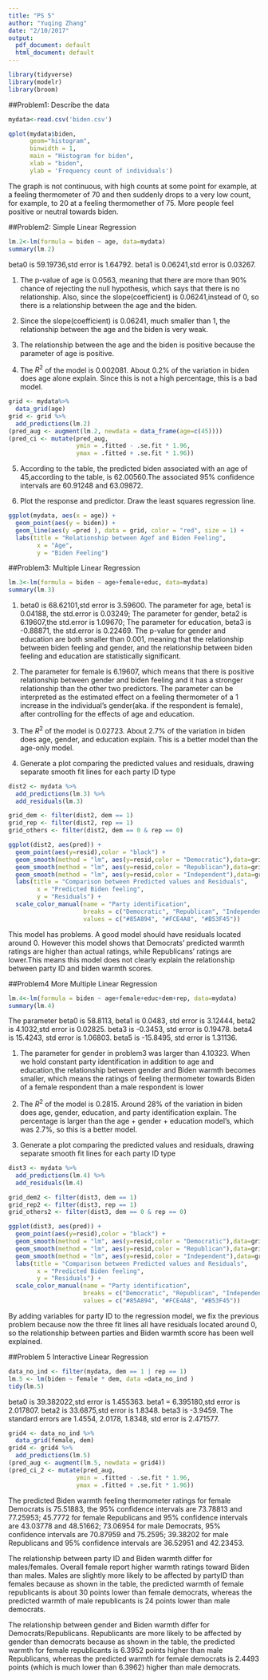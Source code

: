 ```yaml
---
title: "PS 5"
author: "Yuqing Zhang"
date: "2/10/2017"
output:
  pdf_document: default
  html_document: default
---
```


```r
library(tidyverse)
library(modelr)
library(broom)
```

##Problem1: Describe the data
```r
mydata<-read.csv('biden.csv')
```

```r

qplot(mydata$biden,
      geom="histogram",
      binwidth = 1,  
      main = "Histogram for biden", 
      xlab = "biden",
      ylab = 'Frequency count of individuals')
```

The graph is not continuous, with high counts at some point for example, at a feeling thermometer of 70 and then suddenly drops to a very low count, for example, to 20 at a feeling thermomether of 75. More people feel positive or neutral towards biden. 

##Problem2: Simple Linear Regression
```r
lm.2<-lm(formula = biden ~ age, data=mydata)
summary(lm.2)
```

beta0 is 59.19736,std error is 1.64792. beta1 is 0.06241,std error is 0.03267. 

1. The p-value of age is 0.0563, meaning that there are more than 90% chance of rejecting the null hypothesis, which says that there is no relationship. Also, since the slope(coefficient) is 0.06241,instead of 0, so there is a relationship between the age and the biden.

2.  Since the slope(coefficient) is 0.06241, much smaller than 1, the relationship between the age and the biden is very weak.

3. The relationship between the age and the biden is positive because the parameter of age is positive. 

4. The $R^2$ of the model is 0.002081. About 0.2% of the variation in biden does age alone explain. Since this is not a high percentage, this is a bad model.

```r
grid <- mydata%>% 
  data_grid(age) 
grid <- grid %>% 
  add_predictions(lm.2) 
(pred_aug <- augment(lm.2, newdata = data_frame(age=c(45))))
(pred_ci <- mutate(pred_aug,
                   ymin = .fitted - .se.fit * 1.96,
                   ymax = .fitted + .se.fit * 1.96))
```

5. According to the table, the predicted biden associated with an age of 45,according to the table, is 62.00560.The associated 95% confidence intervals are 60.91248 and 63.09872.

6. Plot the response and predictor. Draw the least squares regression line.

```r

ggplot(mydata, aes(x = age)) +
  geom_point(aes(y = biden)) +
  geom_line(aes(y =pred ), data = grid, color = "red", size = 1) +
  labs(title = "Relationship between Agef and Biden Feeling",
        x = "Age",
        y = "Biden Feeling")  
```

##Problem3: Multiple Linear Regression
```r
lm.3<-lm(formula = biden ~ age+female+educ, data=mydata)
summary(lm.3)
```

1. beta0 is 68.62101,std error is 3.59600. The parameter for age, beta1 is 0.04188, the std.error is 0.03249; The parameter for gender, beta2 is 6.19607,the std.error is 1.09670; The parameter for education, beta3 is -0.88871, the std.error is 0.22469. 
The p-value for gender and education are both smaller than 0.001, meaning that the relationship between biden feeling and gender, and the relationship between biden feeling and education are statistically significant. 

2. The parameter for female is 6.19607, which means that there is positive relationship between gender and biden feeling and it has a stronger relationship than the other two predictors. The parameter can be interpreted as the estimated effect on a feeling thermometer of a 1 increase in the individual’s gender(aka. if the respondent is female), after controlling for the effects of age and education.

3. The $R^2$ of the model is 0.02723. About 2.7% of the variation in biden does age, gender, and education explain. This is a better model than the age-only model.

4. Generate a plot comparing the predicted values and residuals, drawing separate smooth fit lines for each party ID type

```r
dist2 <- mydata %>%
  add_predictions(lm.3) %>%
  add_residuals(lm.3)

grid_dem <- filter(dist2, dem == 1)
grid_rep <- filter(dist2, rep == 1)
grid_others <- filter(dist2, dem == 0 & rep == 0)

ggplot(dist2, aes(pred)) + 
  geom_point(aes(y=resid),color = "black") +
  geom_smooth(method = "lm", aes(y=resid,color = "Democratic"),data=grid_dem) +
  geom_smooth(method = "lm", aes(y=resid,color = "Republican"),data=grid_rep) +
  geom_smooth(method = "lm", aes(y=resid,color = "Independent"),data=grid_others) +
  labs(title = "Comparison between Predicted values and Residuals",
        x = "Predicted Biden feeling",
        y = "Residuals") + 
  scale_color_manual(name = "Party identification",
                     breaks = c("Democratic", "Republican", "Independent"),
                     values = c("#85A894", "#FCE4A8", "#B53F45")) 


```

This model has problems. A good model should have residuals located around 0. However this model shows that Democrats' predicted warmth ratings are higher than actual ratings, while Republicans' ratings are lower.This means this model does not clearly explain the relationship between party ID and biden warmth scores. 

##Problem4 More Multiple Linear Regression
```r
lm.4<-lm(formula = biden ~ age+female+educ+dem+rep, data=mydata)
summary(lm.4)
```

The parameter beta0 is 58.8113, beta1 is 0.0483, std error is 3.12444, beta2 is 4.1032,std error is 0.02825. beta3 is -0.3453, std error is 0.19478. beta4 is 15.4243, std error is 1.06803. beta5 is -15.8495, std error is 1.31136.

1. The parameter for gender in problem3 was larger than 4.10323. When we hold constant party identification in addition to age and education,the relationship between gender and Biden warmth becomes smaller, which means the ratings of feeling thermometer towards Biden of a female respondent than a male respondent is lower

2. The $R^2$ of the model is 0.2815. Around 28% of the variation in biden does age, gender, education, and party identification explain. The percentage is larger than the age + gender + education model's, which was 2.7%, so this is a better model.

3. Generate a plot comparing the predicted values and residuals, drawing separate smooth fit lines for each party ID type

```r
dist3 <- mydata %>%
  add_predictions(lm.4) %>%
  add_residuals(lm.4)

grid_dem2 <- filter(dist3, dem == 1)
grid_rep2 <- filter(dist3, rep == 1)
grid_others2 <- filter(dist3, dem == 0 & rep == 0)

ggplot(dist3, aes(pred)) + 
  geom_point(aes(y=resid),color = "black") +
  geom_smooth(method = "lm", aes(y=resid,color = "Democratic"),data=grid_dem2) +
  geom_smooth(method = "lm", aes(y=resid,color = "Republican"),data=grid_rep2) +
  geom_smooth(method = "lm", aes(y=resid,color = "Independent"),data=grid_others2) +
  labs(title = "Comparison between Predicted values and Residuals",
        x = "Predicted Biden feeling",
        y = "Residuals") + 
  scale_color_manual(name = "Party identification",
                     breaks = c("Democratic", "Republican", "Independent"),
                     values = c("#85A894", "#FCE4A8", "#B53F45")) 


```

By adding variables for party ID to the regression model, we fix the previous problem because now the three fit lines all have residuals located around 0, so the relationship between parties and Biden warmth score has been well explained. 

##Problem 5 Interactive Linear Regression
```r
data_no_ind <- filter(mydata, dem == 1 | rep == 1)
lm.5 <- lm(biden ~ female * dem, data =data_no_ind )
tidy(lm.5)
```
beta0 is 39.382022,std error is 1.455363. beta1 = 6.395180,std error is 2.017807. beta2 is 33.6875,std error is 1.8348. beta3 is -3.9459. The standard errors are 1.4554, 2.0178, 1.8348, std error is 2.471577. 
```r
grid4 <- data_no_ind %>%
  data_grid(female, dem)
grid4 <- grid4 %>%
  add_predictions(lm.5)
(pred_aug <- augment(lm.5, newdata = grid4))
(pred_ci_2 <- mutate(pred_aug,
                   ymin = .fitted - .se.fit * 1.96,
                   ymax = .fitted + .se.fit * 1.96))

```

The predicted Biden warmth feeling thermometer ratings for female Democrats is 75.51883, the 95% confidence intervals are 73.78813 and 77.25953; 45.7772 for female Republicans and 95% confidence intervals are 43.03778 and 48.51662; 73.06954 for male Democrats, 95% confidence intervals are 70.87959 and 75.2595; 39.38202 for male Republicans and  95% confidence intervals are 36.52951 and 42.23453.

The relationship between party ID and Biden warmth differ for males/females. Overall female report higher warmth ratings toward Biden than males. Males are slightly more likely to be affected by partyID than females because as shown in the table, the predicted warmth of female republicants is about 30 points lower than female democrats, whereas the predicted warmth of male republicants is 24 points lower than male democrats.

The relationship between gender and Biden warmth differ for Democrats/Republicans. Republicants are more likely to be affected by gender than democrats because as shown in the table, the predicted warmth for female republicants is 6.3952 points higher than male Republicans, whereas the predicted warmth for female democrats is 2.4493 points (which is much lower than 6.3962) higher than male democrats.